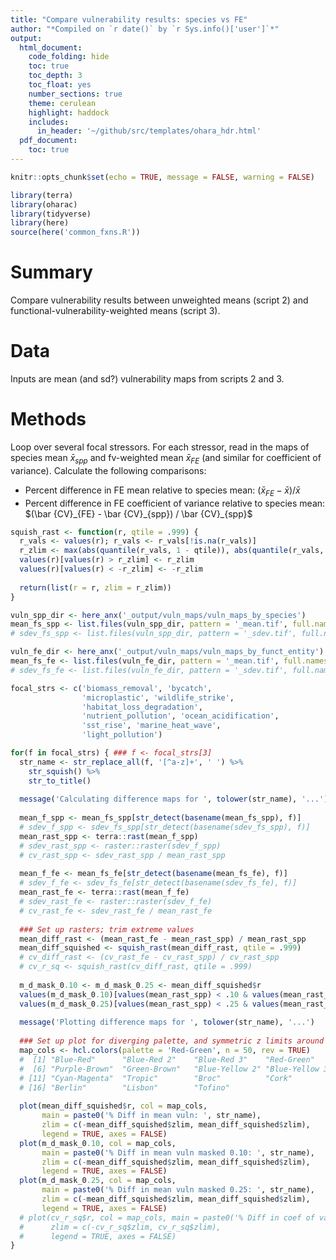 ```yaml
---
title: "Compare vulnerability results: species vs FE"
author: "*Compiled on `r date()` by `r Sys.info()['user']`*"
output: 
  html_document:
    code_folding: hide
    toc: true
    toc_depth: 3
    toc_float: yes
    number_sections: true
    theme: cerulean
    highlight: haddock
    includes: 
      in_header: '~/github/src/templates/ohara_hdr.html'
  pdf_document:
    toc: true
---
```


``` r

knitr::opts_chunk$set(echo = TRUE, message = FALSE, warning = FALSE)

library(terra)
library(oharac)
library(tidyverse)
library(here)
source(here('common_fxns.R'))

```

# Summary

Compare vulnerability results between unweighted means (script 2) and functional-vulnerability-weighted means (script 3).

# Data

Inputs are mean (and sd?) vulnerability maps from scripts 2 and 3.

# Methods

Loop over several focal stressors.  For each stressor, read in the maps of species mean $\bar x_{spp}$ and fv-weighted mean $\bar x_{FE}$ (and similar for coefficient of variance).  Calculate the following comparisons:

* Percent difference in FE mean relative to species mean: $(\bar x_{FE} - \bar x) / \bar x$
* Percent difference in FE coefficient of variance relative to species mean: $(\bar {CV}_{FE} - \bar {CV}_{spp}) / \bar {CV}_{spp}$

```r
squish_rast <- function(r, qtile = .999) {
  r_vals <- values(r); r_vals <- r_vals[!is.na(r_vals)]
  r_zlim <- max(abs(quantile(r_vals, 1 - qtile)), abs(quantile(r_vals, qtile)))
  values(r)[values(r) > r_zlim] <- r_zlim
  values(r)[values(r) < -r_zlim] <- -r_zlim
  
  return(list(r = r, zlim = r_zlim))
}
```


```r

vuln_spp_dir <- here_anx('_output/vuln_maps/vuln_maps_by_species')
mean_fs_spp <- list.files(vuln_spp_dir, pattern = '_mean.tif', full.names = TRUE)
# sdev_fs_spp <- list.files(vuln_spp_dir, pattern = '_sdev.tif', full.names = TRUE)

vuln_fe_dir <- here_anx('_output/vuln_maps/vuln_maps_by_funct_entity')
mean_fs_fe <- list.files(vuln_fe_dir, pattern = '_mean.tif', full.names = TRUE)
# sdev_fs_fe <- list.files(vuln_fe_dir, pattern = '_sdev.tif', full.names = TRUE)

focal_strs <- c('biomass_removal', 'bycatch', 
                'microplastic', 'wildlife_strike',
                'habitat_loss_degradation',
                'nutrient_pollution', 'ocean_acidification', 
                'sst_rise', 'marine_heat_wave',
                'light_pollution')

for(f in focal_strs) { ### f <- focal_strs[3]
  str_name <- str_replace_all(f, '[^a-z]+', ' ') %>%
    str_squish() %>%
    str_to_title()
  
  message('Calculating difference maps for ', tolower(str_name), '...')
  
  mean_f_spp <- mean_fs_spp[str_detect(basename(mean_fs_spp), f)]
  # sdev_f_spp <- sdev_fs_spp[str_detect(basename(sdev_fs_spp), f)]
  mean_rast_spp <- terra::rast(mean_f_spp)
  # sdev_rast_spp <- raster::raster(sdev_f_spp)
  # cv_rast_spp <- sdev_rast_spp / mean_rast_spp
  
  mean_f_fe <- mean_fs_fe[str_detect(basename(mean_fs_fe), f)]
  # sdev_f_fe <- sdev_fs_fe[str_detect(basename(sdev_fs_fe), f)]
  mean_rast_fe <- terra::rast(mean_f_fe)
  # sdev_rast_fe <- raster::raster(sdev_f_fe)
  # cv_rast_fe <- sdev_rast_fe / mean_rast_fe
  
  ### Set up rasters; trim extreme values
  mean_diff_rast <- (mean_rast_fe - mean_rast_spp) / mean_rast_spp
  mean_diff_squished <- squish_rast(mean_diff_rast, qtile = .999)
  # cv_diff_rast <- (cv_rast_fe - cv_rast_spp) / cv_rast_spp
  # cv_r_sq <- squish_rast(cv_diff_rast, qtile = .999)
  
  m_d_mask_0.10 <- m_d_mask_0.25 <- mean_diff_squished$r
  values(m_d_mask_0.10)[values(mean_rast_spp) < .10 & values(mean_rast_fe) < .10] <- NA
  values(m_d_mask_0.25)[values(mean_rast_spp) < .25 & values(mean_rast_fe) < .25] <- NA
  
  message('Plotting difference maps for ', tolower(str_name), '...')
  
  ### Set up plot for diverging palette, and symmetric z limits around zero
  map_cols <- hcl.colors(palette = 'Red-Green', n = 50, rev = TRUE)
  #  [1] "Blue-Red"      "Blue-Red 2"    "Blue-Red 3"    "Red-Green"     "Purple-Green" 
  #  [6] "Purple-Brown"  "Green-Brown"   "Blue-Yellow 2" "Blue-Yellow 3" "Green-Orange" 
  # [11] "Cyan-Magenta"  "Tropic"        "Broc"          "Cork"          "Vik"          
  # [16] "Berlin"        "Lisbon"        "Tofino"   
  
  plot(mean_diff_squished$r, col = map_cols, 
       main = paste0('% Diff in mean vuln: ', str_name),
       zlim = c(-mean_diff_squished$zlim, mean_diff_squished$zlim), 
       legend = TRUE, axes = FALSE)  
  plot(m_d_mask_0.10, col = map_cols, 
       main = paste0('% Diff in mean vuln masked 0.10: ', str_name),
       zlim = c(-mean_diff_squished$zlim, mean_diff_squished$zlim), 
       legend = TRUE, axes = FALSE)  
  plot(m_d_mask_0.25, col = map_cols, 
       main = paste0('% Diff in mean vuln masked 0.25: ', str_name),
       zlim = c(-mean_diff_squished$zlim, mean_diff_squished$zlim), 
       legend = TRUE, axes = FALSE)  
  # plot(cv_r_sq$r, col = map_cols, main = paste0('% Diff in coef of var: ', str_name),
  #      zlim = c(-cv_r_sq$zlim, cv_r_sq$zlim), 
  #      legend = TRUE, axes = FALSE)
}
```
